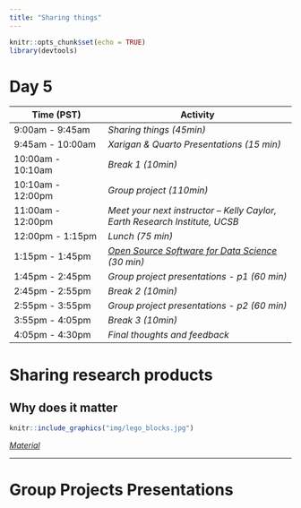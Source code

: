 ```yaml
---
title: "Sharing things"
---
```


```r
knitr::opts_chunk$set(echo = TRUE)
library(devtools)
``` 

# Day 5

| **Time (PST)**    | **Activity**                        |
|-------------------|-------------------------------------|
| 9:00am - 9:45am   | *Sharing things (45min)*             |
| 9:45am - 10:00am  | *Xarigan & Quarto Presentations (15 min)* |
| 10:00am - 10:10am | *Break 1 (10min)*                   |
| 10:10am - 12:00pm | *Group project (110min)*            |
| 11:00am - 12:00pm | *Meet your next instructor  --  Kelly Caylor,  Earth Research Institute, UCSB* |
| 12:00pm - 1:15pm  | *Lunch (75 min)*                    |
| 1:15pm - 1:45pm   | *[Open Source Software for Data Science](https://www.rstudio.com/resources/rstudioconf-2020/open-source-software-for-data-science/) (30 min)*  |
| 1:45pm - 2:45pm   | *Group project presentations - p1 (60 min)* |
| 2:45pm - 2:55pm   | *Break 2 (10min)*                           |
| 2:55pm - 3:55pm   | *Group project presentations - p2 (60 min)* |
| 3:55pm - 4:05pm   | *Break 3 (10min)* 
| 4:05pm - 4:30pm   | *Final thoughts and feedback*     |



# Sharing research products

## Why does it matter

```r
knitr::include_graphics("img/lego_blocks.jpg")
```

[*Material*](day5-sharing_things.html)



---

# Group Projects Presentations





